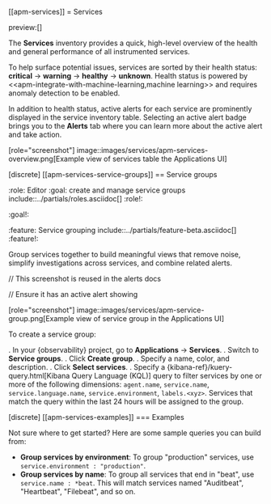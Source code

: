 [[apm-services]]
= Services

preview:[]

The **Services** inventory provides a quick, high-level overview of the health and general
performance of all instrumented services.

To help surface potential issues, services are sorted by their health status:
**critical** → **warning** → **healthy** → **unknown**.
Health status is powered by <<apm-integrate-with-machine-learning,machine learning>>
and requires anomaly detection to be enabled.

In addition to health status, active alerts for each service are prominently displayed in the service inventory table. Selecting an active alert badge brings you to the **Alerts** tab where you can learn more about the active alert and take action.

[role="screenshot"]
image::images/services/apm-services-overview.png[Example view of services table the Applications UI]

[discrete]
[[apm-services-service-groups]]
== Service groups

:role: Editor
:goal: create and manage service groups
include::../partials/roles.asciidoc[]
:role!:

:goal!:

:feature: Service grouping
include::../partials/feature-beta.asciidoc[]
:feature!:

Group services together to build meaningful views that remove noise, simplify investigations across services,
and combine related alerts.

// This screenshot is reused in the alerts docs

// Ensure it has an active alert showing

[role="screenshot"]
image::images/services/apm-service-group.png[Example view of service group in the Applications UI]

To create a service group:

. In your {observability} project, go to **Applications** → **Services**.
. Switch to **Service groups**.
. Click **Create group**.
. Specify a name, color, and description.
. Click **Select services**.
. Specify a {kibana-ref}/kuery-query.html[Kibana Query Language (KQL)] query to filter services
by one or more of the following dimensions: `agent.name`, `service.name`, `service.language.name`,
`service.environment`, `labels.<xyz>`. Services that match the query within the last 24 hours will
be assigned to the group.

[discrete]
[[apm-services-examples]]
=== Examples

Not sure where to get started? Here are some sample queries you can build from:

* **Group services by environment**: To group "production" services, use `service.environment : "production"`.
* **Group services by name**: To group all services that end in "beat", use `service.name : *beat`. This will match services named "Auditbeat", "Heartbeat", "Filebeat", and so on.

